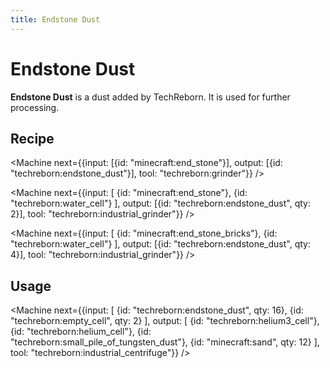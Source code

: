 ```yaml
---
title: Endstone Dust
---
```


<ItemImage file="endstone_dust" alt="Endstone Dust" size="200" />

# Endstone Dust

**Endstone Dust** is a dust added by TechReborn. It is used for further processing.

## Recipe

<CraftingTable recipe="input techreborn:small_pile_of_endstone_dust techreborn:small_pile_of_endstone_dust air input techreborn:small_pile_of_endstone_dust techreborn:small_pile_of_endstone_dust air input air air air output techreborn:endstone_dust"/>

<Machine next={{input: [{id: "minecraft:end_stone"}], output: [{id: "techreborn:endstone_dust"}], tool: "techreborn:grinder"}} />

<Machine next={{input: [
  {id: "minecraft:end_stone"},
  {id: "techreborn:water_cell"}
], output: [{id: "techreborn:endstone_dust", qty: 2}], tool: "techreborn:industrial_grinder"}} />

<Machine next={{input: [
  {id: "minecraft:end_stone_bricks"},
  {id: "techreborn:water_cell"}
], output: [{id: "techreborn:endstone_dust", qty: 4}], tool: "techreborn:industrial_grinder"}} />

## Usage

<CraftingTable recipe="input air air air input air techreborn:endstone_dust air input air air air output techreborn:small_pile_of_endstone_dust,4"/>

<Machine next={{input: [
  {id: "techreborn:endstone_dust", qty: 16},
  {id: "techreborn:empty_cell", qty: 2}
], output: [
  {id: "techreborn:helium3_cell"},
  {id: "techreborn:helium_cell"},
  {id: "techreborn:small_pile_of_tungsten_dust"},
  {id: "minecraft:sand", qty: 12}
], tool: "techreborn:industrial_centrifuge"}} />
